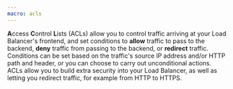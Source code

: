 ```yaml
---
macro: acls
---
```



**A**ccess **C**ontrol **L**ists (ACLs) allow you to control traffic arriving at your Load Balancer's frontend, and set conditions to **allow** traffic to pass to the backend, **deny** traffic from passing to the backend, or **redirect** traffic. Conditions can be set based on the traffic's source IP address and/or HTTP path and header, or you can choose to carry out unconditional actions. ACLs allow you to build extra security into your Load Balancer, as well as letting you redirect traffic, for example from HTTP to HTTPS.